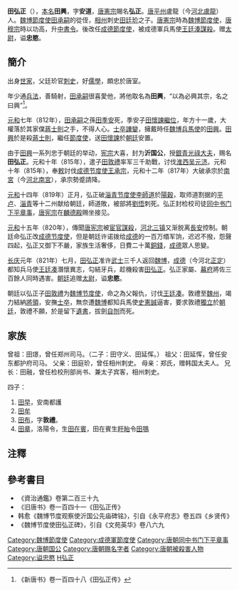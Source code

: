 {{Infobox_Person
| name =田弘正
|image=
| caption=
|box_width=170px
|occupation= 政治人物
| period = 8世紀
|birth_name=田興
| other_names =田安道
| Sex =男
|birth_date=764年
|birth_place=平州卢龙
|death_date= 821年
|death_place=恆州
| nationality =唐朝
| residence =
| party =
| religion =
| spouse = 
| relatives =父 田承嗣<br>子 [[田布|田布]]、[[田牟|田牟]]、[[田早|田早]]、[[田章|田章]]
| educate =
| past =[[魏博節度使|魏博節度使]]<br>沂国公、授[[銀青光祿大夫|銀青光祿大夫]]<br>检校司徒[[同中书门下平章事|同中书门下平章事]]<br>[[成德节度使|成德节度使]]<br>[[中書令|中書令]]
| work =大破王承宗、[[李師道|李師道]]之亂
| award = 
}}
'''田弘正'''（{{bd|764年| |821年|catIdx=T}}），[[本名|本名]]'''田興'''，字'''安道'''，[[唐憲宗|唐憲宗]]賜名'''弘正'''。[[唐|唐]][[平州|平州]]盧龍（今[[河北|河北]][[盧龍|盧龍]]）人。[[魏博節度使|魏博節度使]][[田承嗣|田承嗣]]的從侄，[[相州|相州]]刺史[[田廷玠|田廷玠]]之子。[[唐憲宗|唐憲宗]]時為[[魏博節度使|魏博節度使]]，[[唐穆宗|唐穆宗]]時以功高，升[[中書令|中書令]]。後改任[[成德節度使|成德節度使]]，被成德軍兵馬使[[王廷湊|王廷湊]][[謀殺|謀殺]]。赠[[太尉|太尉]]，谥'''忠愍'''。

==簡介==
出身[[世家|世家]]，父廷玠官[[刺史|刺史]]，好[[儒學|儒學]]，頗忠於唐室。

年少通[[兵法|兵法]]，善騎射，[[田承嗣|田承嗣]]很喜愛他，將他取名為'''田興'''，“以為必興其宗，名之曰興”<ref>《新唐书》卷一百四十八《田弘正传》</ref>。

[[元和_(唐朝)|元和]]七年（812年），[[田承嗣|田承嗣]]之孫[[田季安|田季安]]死，季安子[[田懷諫|田懷諫]][[繼位|繼位]]，年方十一歲，大權落於其家僕[[蔣士則|蔣士則]]之手，不得人心。[[士卒|士卒]][[兵變|譁變]]，擁戴時任[[魏博兵馬使|魏博兵馬使]]的[[田興|田興]]。[[田興|田興]]於是殺[[蔣士則|蔣士則]]，繼任[[節度使|節度使]]，送[[田懷諫|田懷諫]]於[[朝廷|朝廷]]安置。

由于[[田興|田興]]一系列忠于朝廷的举动，[[宪宗|宪宗]]大喜，封为'''沂国公'''，授[[銀青光祿大夫|銀青光祿大夫]]，赐名'''田弘正'''。元和十年（815年），遣子[[田敦禮|田敦禮]]率军三千助戰，讨伐[[淮西|淮西]][[吴元济|吴元济]]。元和十年（815年），奉[[敕|敕]]討伐[[成德节度使|成德节度使]][[王承宗|王承宗]]，元和十二年（817年）大破承宗於[[南宮|南宮]]（今[[河北|河北]][[南宮|南宮]]），承宗勢蹙請降。

[[元和_(唐朝)|元和]]十四年（819年）正月，弘正破[[淄青节度使|淄青节度使]][[李師道|李師道]]於[[陽穀|陽穀]]，取师道割据的[[平卢|平卢]]、[[淄青|淄青]]等十二州献给朝廷，師道敗，被部將[[劉悟|劉悟]]刺死。弘正封检校司徒[[同中书门下平章事|同中书门下平章事]]，[[唐宪宗|唐宪宗]]在[[麟德殿|麟德殿]]赐坐接见。

[[元和_(唐朝)|元和]]十五年（820年），傳聞[[唐宪宗|唐宪宗]]被[[宦官|宦官]][[謀殺|謀殺]]，[[河北三镇|河北三镇]]又渐脱离[[長安|長安]]控制。朝廷命弘正改[[成德节度使|成德节度使]]，但是朝廷许诺拨给[[成德|成德]]的一百万缗军饷，迟迟不撥，怨聲四起，弘正又御下不嚴，家族生活奢侈，日費二十萬[[銅錢|銅錢]]，[[成德|成德]]眾人思變。

[[长庆|长庆]]元年（821年）七月，[[田弘正|田弘正]]准许[[武士|武士]]三千人返回[[魏博|魏博]]，[[成德|成德]]（今河北[[正定|正定]]）都知兵马使[[王廷凑|王廷凑]]潛懷異志，勾結牙兵，趁機殺害[[田弘正|田弘正]]。弘正家屬、[[幕府|幕府]]將佐三百餘人同時遇害。[[朝廷|朝廷]]追赠[[太尉|太尉]]，谥'''忠愍'''。

朝廷以弘正子[[田敦禮|田敦禮]]为[[魏博节度使|魏博节度使]]，命之為父報仇，讨伐[[王廷凑|王廷凑]]。敦禮至[[魏州|魏州]]，竭力結納[[將領|將領]]，安撫[[士卒|士卒]]，無奈遭[[魏博|魏博]]都知兵馬使[[史憲誠|史憲誠]]逼害，要求敦禮[[獨立|獨立]]於[[朝廷|朝廷]]，敦禮不願，於是留下[[遺書|遺書]]，拔劍[[自刎|自刎]]而死。

== 家族==
曾祖：田璟，曾任郑州司马。（二子：田守义、田延恽。）
祖父：田延恽，曾任安东都护府司马。
父亲：田庭玠，曾任相州刺史。
母亲：郑氏，赠韩国太夫人。
兄长：田融，曾任检校刑部尚书、兼太子宾客，相州刺史。

四子：

#[[田早|田早]]，安南都護
#[[田牟|田牟]]
#[[田布_(唐朝)|田布]]，字'''敦禮'''。
#[[田章|田章]]，洛陽令，生[[田在賓|田在賓]]，田在賓生[[盱眙|盱眙]]令[[田鶚|田鶚]]

==注釋==
<div class="references-small">
<references />
</div>

==參考書目==
* 《資治通鑑》卷第二百三十九
* 《旧唐书》卷一百四十一《田弘正传》
* 韩愈《魏博节度观察使沂国公先庙碑铭》，引自《永平府志》卷五四《乡贤传》
* 《魏博节度使田弘正碑》，引自《文苑英华》卷八六九

{{DEFAULTSORT:T田弘正}}
[[Category:魏博節度使|Category:魏博節度使]]
[[Category:成德軍節度使|Category:成德軍節度使]]
[[Category:唐朝同中书门下平章事|Category:唐朝同中书门下平章事]]
[[Category:唐朝国公|Category:唐朝国公]]
[[Category:唐朝赐名字者|Category:唐朝赐名字者]]
[[Category:唐朝被殺害人物|Category:唐朝被殺害人物]]
[[Category:谥忠愍|Category:谥忠愍]]
[[Category:田姓|H弘正]]